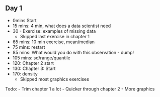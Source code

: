 ## Day 1

  * 0mins Start
  * 15 mins: 4 min, what does a data scientist need
  * 30 - Exercise: examples of missing data
    * Skipped last exercise in chapter 1
    
  * 65 mins: 10 min exercise, mean/median
  * 75 mins: restart
  * 85 mins: What would you do with this observation - dump!
  * 105 mins: sd/range/quantile
  * 120: Chapter 2 start
  * 130: Chapter 3: Start
  * 170: density
    - Skipped most graphics exercises
    
Todo: 
  - Trim chapter 1 a lot
  - Quicker through chapter 2
  - More graphics